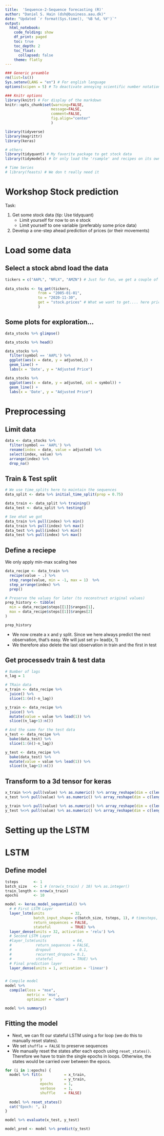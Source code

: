 ```yaml
---
title:  'Sequence-2-Sequence forecasting (R)'
author: "Daniel S. Hain (dsh@business.aau.dk)"
date: "Updated `r format(Sys.time(), '%B %d, %Y')`"
output:
  html_notebook:
    code_folding: show
    df_print: paged
    toc: true
    toc_depth: 2
    toc_float:
      collapsed: false
    theme: flatly
---
```


```r
### Generic preamble
rm(list=ls())
Sys.setenv(LANG = "en") # For english language
options(scipen = 5) # To deactivate annoying scientific number notation

### Knitr options
library(knitr) # For display of the markdown
knitr::opts_chunk$set(warning=FALSE,
                     message=FALSE,
                     comment=FALSE, 
                     fig.align="center"
                     )
```


```r
library(tidyverse)
library(magrittr)
library(keras)
```

```r
# others
library(tidyquant) # My favorite package to get stock data
library(tidymodels) # Or only load the 'rsample' and recipes on its own

# Time Series
# library(feasts) # We don t really need it
```

# Workshop Stock prediction

Task:

1. Get some stock data (tip: Use tidyquant)
    * Limit yourself for now to on e stock
    * Limit yourself to one variable (preferably some price data)
2. Develop a one-step ahead prediction of prices (or their movements)

# Load some data

## Select a stock abnd load the data

```r
tickers = c("AAPL", "NFLX", "AMZN") # Just for fun, we get a couple of stocks
            
data_stocks <- tq_get(tickers,
               from = "2005-01-01",
               to = "2020-11-30",
               get = "stock.prices" # What we want to get.... here prices
               )
```


## Some plots for exploration...


```r
data_stocks %>% glimpse()
```

```r
data_stocks %>% head()
```

```r
data_stocks %>%
  filter(symbol == 'AAPL') %>%
  ggplot(aes(x = date, y = adjusted,)) +
  geom_line() +
  labs(x = 'Date', y = "Adjusted Price") 
```

```r
data_stocks %>%
  ggplot(aes(x = date, y = adjusted, col = symbol)) +
  geom_line() +
  labs(x = 'Date', y = "Adjusted Price") 
```

# Preprocessing

## Limit data

```r
data <- data_stocks %>%
  filter(symbol == 'AAPL') %>%
  rename(index = date, value = adjusted) %>%
  select(index, value) %>%
  arrange(index) %>%
  drop_na()
```

## Train & Test split

```r
# We use time_splits here to maintain the sequences
data_split <- data %>% initial_time_split(prop = 0.75)
```

```r
data_train <- data_split %>% training()
data_test <- data_split %>% testing()
```

```r
# See ehat we got
data_train %>% pull(index) %>% min()
data_train %>% pull(index) %>% max()
data_test %>% pull(index) %>% min()
data_test %>% pull(index) %>% max()
```

## Define a reciepe

We only apply min-max scaling hee

```r
data_recipe <- data_train %>%
  recipe(value ~ .) %>% 
  step_range(value, min = -1, max = 1)  %>%
  step_arrange(index) %>%
  prep()
```

```r
# Preserve the values for later (to reconstruct original values)
prep_history <- tibble(
  min = data_recipe$steps[[1]]$ranges[1],
  max = data_recipe$steps[[1]]$ranges[2]
)
```

```r
prep_history
```



* We now create a x and y split. Since we here always predict the next observation, that's easy. We will just set y= lead(x, 1)
* We therefore also delete the last observation in train and the first in test

## Get processedv train & test data

```r
# Number of lags
n_lag = 1
```


```r
# TRain data
x_train <- data_recipe %>% 
  juice() %>%  
  slice(1:(n()-n_lag))

y_train <- data_recipe %>%  
  juice() %>%
  mutate(value = value %>% lead(1)) %>%
  slice((n_lag+1):n())

# And the same for the test data
x_test <- data_recipe %>% 
  bake(data_test) %>%  
  slice(1:(n()-n_lag))

y_test <- data_recipe %>%  
  bake(data_test) %>%  
  mutate(value = value %>% lead(1)) %>%
  slice((n_lag+1):n())
```

## Transform to a 3d tensor for keras

```r
x_train %<>% pull(value) %>% as.numeric() %>% array_reshape(dim = c(length(.), 1, 1))
x_test %<>% pull(value) %>% as.numeric() %>% array_reshape(dim = c(length(.), 1, 1))

y_train %<>% pull(value) %>% as.numeric() %>% array_reshape(dim = c(length(.), 1, 1))
y_test %<>% pull(value) %>% as.numeric() %>% array_reshape(dim = c(length(.), 1, 1))
```

# Setting up the LSTM


# LSTM

## Define model

```r
tsteps       <- 1
batch_size   <- 1 # (nrow(x_train) / 10) %>% as.integer()
train_length <- nrow(x_train)
epochs       <- 10
```


```r
model <- keras_model_sequential() %>%
  # # First LSTM Layer
  layer_lstm(units            = 32, 
             batch_input_shape= c(batch_size, tsteps, 1), # timesteps, features
             return_sequences = FALSE, 
             stateful         = TRUE) %>% 
  layer_dense(units = 32, activation = 'relu') %>%
  # Second LSTM Layer
  #layer_lstm(units            = 64, 
  #           return_sequences = FALSE, 
  #           dropout	        = 0.1,
  #           recurrent_dropout= 0.1,
  #           stateful         = TRUE) %>% 
  # Final prediction layer
  layer_dense(units = 1, activation = 'linear')


# Compile model
model %>% 
  compile(loss = "mse", 
          metric = 'mse', 
          optimizer = "adam")
```

```r
model %>% summary()
```

## Fitting the model

* Next, we can fit our stateful LSTM using a for loop (we do this to manually reset states). 
* We set `shuffle = FALSE` to preserve sequences
* We manually reset the states after each epoch using `reset_states()`. Therefore we have to train the single epochs in loops. Otherwise, the states would be carried over between the epocs.


```r
for (i in 1:epochs) {
  model %>% fit(x          = x_train, 
                y          = y_train, 
                epochs     = 1, 
                verbose    = 1, 
                shuffle    = FALSE)
  
  model %>% reset_states()
  cat("Epoch: ", i)
}
```

```r
model %>% evaluate(x_test, y_test)
```

```r
model_pred <- model %>% predict(y_test)
```


